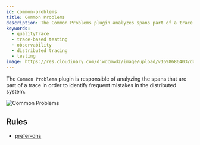 ```yaml
---
id: common-problems
title: Common Problems
description: The Common Problems plugin analyzes spans part of a trace to identify errors. The Tracetest Analyzer analyzes OpenTelemetry traces.
keywords:
  - qualityTrace
  - trace-based testing
  - observability
  - distributed tracing
  - testing
image: https://res.cloudinary.com/djwdcmwdz/image/upload/v1698686403/docs/Blog_Thumbnail_14_rsvkmo.jpg
---
```


The `Common Problems` plugin is responsible of analyzing the spans that are part of a trace in order to identify frequent mistakes in the distributed system.

![Common Problems](../../img/common-problems.png)

## Rules

- [prefer-dns](/analyzer/rules/prefer-dns)
